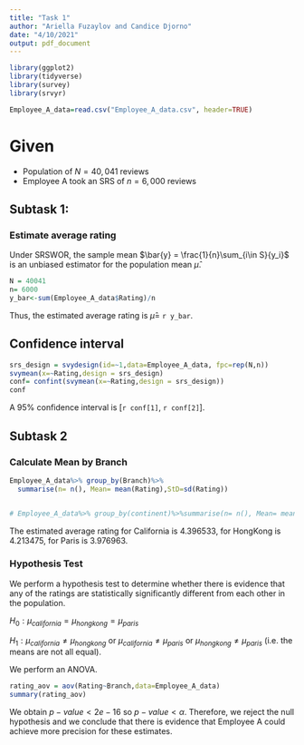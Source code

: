 ```yaml
---
title: "Task 1"
author: "Ariella Fuzaylov and Candice Djorno"
date: "4/10/2021"
output: pdf_document
---
```


```r
library(ggplot2)
library(tidyverse)
library(survey)
library(srvyr)
```


```r
Employee_A_data=read.csv("Employee_A_data.csv", header=TRUE)
```

# Given

- Population of $N = 40,041$ reviews
- Employee A took an SRS of $n = 6,000$ reviews

## Subtask 1:

### Estimate average rating

Under SRSWOR, the sample mean $\bar{y} = \frac{1}{n}\sum_{i\in S}{y_i}$ is an unbiased estimator for the population mean $\hat{\mu}$.

```r
N = 40041
n= 6000
y_bar<-sum(Employee_A_data$Rating)/n
```

Thus, the estimated average rating is $\hat{\mu}=$ `r y_bar`.

## Confidence interval
```r
srs_design = svydesign(id=~1,data=Employee_A_data, fpc=rep(N,n))
svymean(x=~Rating,design = srs_design)
conf= confint(svymean(x=~Rating,design = srs_design))
conf
```

A 95% confidence interval is [`r conf[1]`, `r conf[2]`].

## Subtask 2

### Calculate Mean by Branch

```r
Employee_A_data%>% group_by(Branch)%>%
  summarise(n= n(), Mean= mean(Rating),StD=sd(Rating))


# Employee_A_data%>% group_by(continent)%>%summarise(n= n(), Mean= mean(Rating),StD=sd(Rating))

```

The estimated average rating for California is 4.396533, for HongKong is 4.213475, for Paris is 3.976963.

### Hypothesis Test
 
We perform a hypothesis test to determine whether there is evidence that any of the ratings are statistically significantly different from each other in the population.

$H_0 : {\mu}_{california}={\mu}_{hongkong}={\mu}_{paris}$

$H_1 : {\mu}_{california}\neq{\mu}_{hongkong}$ or ${\mu}_{california}\neq{\mu}_{paris}$ or 
${\mu}_{hongkong}\neq{\mu}_{paris}$ (i.e. the means are not all equal).

We perform an ANOVA.

```r
rating_aov = aov(Rating~Branch,data=Employee_A_data)
summary(rating_aov)
```

We obtain $p-value < 2e-16$ so $p-value < \alpha$. Therefore, we reject the null hypothesis and we conclude that there is evidence that Employee A could achieve more precision for these estimates.

